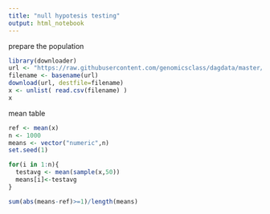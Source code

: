 ---
title: "null hypotesis testing"
output: html_notebook
---

prepare the population
```{r}
library(downloader) 
url <- "https://raw.githubusercontent.com/genomicsclass/dagdata/master/inst/extdata/femaleControlsPopulation.csv"
filename <- basename(url)
download(url, destfile=filename)
x <- unlist( read.csv(filename) )
x
```

mean table
```{r}
ref <- mean(x)
n <- 1000
means <- vector("numeric",n)
set.seed(1)

for(i in 1:n){
  testavg <- mean(sample(x,50))
  means[i]<-testavg
}

sum(abs(means-ref)>=1)/length(means)
  

```


